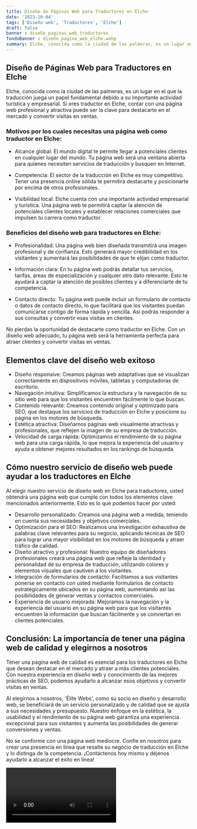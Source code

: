 ```yaml
---
title: Diseño de Páginas Web para Traductores en Elche
date: '2023-10-04'
tags: ['Diseño web', 'Traductores', 'Elche']
draft: false
banner : diseño_paginas_web_traductores
fondoBanner : diseño_pagina_web_elche.webp
summary: Elche, conocida como la ciudad de las palmeras, es un lugar en el que la traducción juega un papel fundamental debido a su importante actividad turística y empresarial. Si eres traductor en Elche, contar con una página web profesional y atractiva puede ser la clave para destacarte en el mercado y convertir visitas en ventas.
---
```


## Diseño de Páginas Web para Traductores en Elche

Elche, conocida como la ciudad de las palmeras, es un lugar en el que la traducción juega un papel fundamental debido a su importante actividad turística y empresarial. Si eres traductor en Elche, contar con una página web profesional y atractiva puede ser la clave para destacarte en el mercado y convertir visitas en ventas.

### Motivos por los cuales necesitas una página web como traductor en Elche:

- Alcance global: El mundo digital te permite llegar a potenciales clientes en cualquier lugar del mundo. Tu página web será una ventana abierta para quienes necesiten servicios de traducción y busquen en Internet.

- Competencia: El sector de la traducción en Elche es muy competitivo. Tener una presencia online sólida te permitirá destacarte y posicionarte por encima de otros profesionales.

- Visibilidad local: Elche cuenta con una importante actividad empresarial y turística. Una página web te permitirá captar la atención de potenciales clientes locales y establecer relaciones comerciales que impulsen tu carrera como traductor.

### Beneficios del diseño web para traductores en Elche:

- Profesionalidad: Una página web bien diseñada transmitirá una imagen profesional y de confianza. Esto generará mayor credibilidad en los visitantes y aumentará las posibilidades de que te elijan como traductor.

- Información clara: En tu página web podrás detallar tus servicios, tarifas, áreas de especialización y cualquier otro dato relevante. Esto te ayudará a captar la atención de posibles clientes y a diferenciarte de tu competencia.

- Contacto directo: Tu página web puede incluir un formulario de contacto o datos de contacto directo, lo que facilitará que los visitantes puedan comunicarse contigo de forma rápida y sencilla. Así podrás responder a sus consultas y convertir esas visitas en clientes.

No pierdas la oportunidad de destacarte como traductor en Elche. Con un diseño web adecuado, tu página web será la herramienta perfecta para atraer clientes y convertir visitas en ventas.

<GifSeo />

<Cta />

## Elementos clave del diseño web exitoso

- Diseño responsive: Creamos páginas web adaptativas que se visualizan correctamente en dispositivos móviles, tabletas y computadoras de escritorio.
- Navegación intuitiva: Simplificamos la estructura y la navegación de su sitio web para que los visitantes encuentren fácilmente lo que buscan.
- Contenido relevante: Creamos contenido original y optimizado para SEO, que destaque los servicios de traducción en Elche y posicione su página en los motores de búsqueda.
- Estética atractiva: Diseñamos páginas web visualmente atractivas y profesionales, que reflejen la imagen de su empresa de traducción.
- Velocidad de carga rápida: Optimizamos el rendimiento de su página web para una carga rápida, lo que mejora la experiencia del usuario y ayuda a obtener mejores resultados en los rankings de búsqueda.

## Cómo nuestro servicio de diseño web puede ayudar a los traductores en Elche

Al elegir nuestro servicio de diseño web en Elche para traductores, usted obtendrá una página web que cumple con todos los elementos clave mencionados anteriormente. Esto es lo que podemos hacer por usted:

- Desarrollo personalizado: Creamos una página web a medida, teniendo en cuenta sus necesidades y objetivos comerciales.
- Optimización para el SEO: Realizamos una investigación exhaustiva de palabras clave relevantes para su negocio, aplicando técnicas de SEO para lograr una mayor visibilidad en los motores de búsqueda y atraer tráfico de calidad.
- Diseño atractivo y profesional: Nuestro equipo de diseñadores profesionales creará una página web que refleje la identidad y personalidad de su empresa de traducción, utilizando colores y elementos visuales que cautiven a los visitantes.
- Integración de formularios de contacto: Facilitamos a sus visitantes ponerse en contacto con usted mediante formularios de contacto estratégicamente ubicados en su página web, aumentando así las posibilidades de generar ventas y contactos comerciales.
- Experiencia de usuario mejorada: Mejoramos la navegación y la experiencia del usuario en su página web para que los visitantes encuentren la información que buscan fácilmente y se conviertan en clientes potenciales.

## Conclusión: La importancia de tener una página web de calidad y elegirnos a nosotros

Tener una página web de calidad es esencial para los traductores en Elche que desean destacar en el mercado y atraer a más clientes potenciales. Con nuestra experiencia en diseño web y conocimiento de las mejores prácticas de SEO, podemos ayudarlo a alcanzar esos objetivos y convertir visitas en ventas.

Al elegirnos a nosotros, 'Élite Webs', como su socio en diseño y desarrollo web, se beneficiará de un servicio personalizado y de calidad que se ajusta a sus necesidades y presupuesto. Nuestro enfoque en la estética, la usabilidad y el rendimiento de su página web garantiza una experiencia excepcional para sus visitantes y aumenta las posibilidades de generar conversiones y ventas.

No se conforme con una página web mediocre. Confíe en nosotros para crear una presencia en línea que resalte su negocio de traducción en Elche y lo distinga de la competencia. ¡Contáctenos hoy mismo y déjenos ayudarlo a alcanzar el éxito en línea!

<Video />

<CtaBot job='Traductores' city='Elche'/>

<Gmaps query='Elche+españa+maps' />